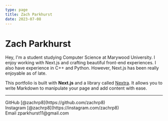 ```yaml
---
type: page
title: Zach Parkhurst
date: 2023-07-08
---
```


# Zach Parkhurst

Hey, I'm a student studying Computer Science at Marywood University. I enjoy working with Next.js and crafting beautiful front-end experiences. I also have experience in C++ and Python. However, Next.js has been really enjoyable as of late.

This portfolio is built with **Next.js** and a library called [Nextra](https://nextra.vercel.app/). It allows you to write Markdown to manipulate your page and add content with ease.

---

<div>
  GitHub [@zachrp8](https://github.com/zachrp8)
  <br />
  Instagram [@zachrp8](https://instagram.com/zachrp8)
  <br />
  Email zparkhurst11@gmail.com
</div>
